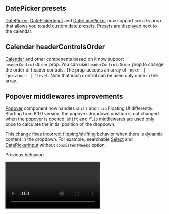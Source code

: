 

## DatePicker presets

[DatePicker](/dates/date-picker), [DatePickerInput](/dates/date-picker-input)
and [DateTimePicker](/dates/date-time-picker) now support `presets` prop
that allows you to add custom date presets. Presets are displayed next to the calendar:

<Demo data={DatePickerDemos.presetsRange} />

## Calendar headerControlsOrder

[Calendar](/dates/calendar) and other components based on it now support `headerControlsOrder` prop.
You can use `headerControlsOrder` prop to change the order of header controls. The prop accepts an array of
`'next' | 'previous' | 'level`. Note that each control can be used only once in the array.

<Demo data={DatePickerDemos.headerControlsOrder} />

## Popover middlewares improvements

[Popover](/core/popover) component now handles `shift` and `flip` Floating UI
differently. Starting from 8.1.0 version, the popover dropdown position is not
changed when the popover is opened. `shift` and `flip` middlewares are used only
once to calculate the initial position of the dropdown.

This change fixes incorrect flipping/shifting behavior when there is dynamic content
in the dropdown. For example, searchable [Select](/core/select) and [DatePickerInput](/dates/date-picker-input)
without `consistentWeeks` option.

Previous behavior:

<Video src="/assets/8-1-0-popover-previous-behavior.mp4" />

New behavior:

<Video src="/assets/8-1-0-popover-new-behavior.mp4" />


## use-long-press hook

New [use-long-press](/hooks/use-long-press) hook:

<Demo data={HooksDemos.useLongPressDemo} />

## Reference area support in charts

[BarChart](/charts/bar-chart), [AreaChart](/charts/area-chart) and [LineChart](/charts/line-chart)
components now support reference area. Reference area is a rectangular area
that can be used to highlight a specific region of the chart:

<Demo data={BarChartDemos.referenceArea} />

## use-form resetField handler

[use-form](/form/use-form) now has a `resetField` method that resets field value to its initial value:

```tsx
import { useForm } from '@mantine/form'

const form  = useForm({ initialValues: { name: 'John Doe' } });

form.resetField('name'); // resets name field to 'John Doe'
```

## TagsInput isDuplicate prop

You can now use `isDuplicate` prop in [TagsInput](/core/tags-input) component
to control how duplicates are detected. It is a function that receives two arguments:
tag value and current tags. The function must return `true` if the value is duplicate.

Example of using `isDuplicate` to allow using the same value with different casing:

<Demo data={TagsInputDemos.isDuplicate} />

## Slider domain prop

[Slider](/core/slider) and [RangeSlider](/core/range-slider) components now support
`domain` prop that allows setting the possible range of values independently of the
`min` and `max` values:

<Demo data={SliderDemos.domain} />

## RangeSlider pushOnOverlap prop

[RangeSlider](/core/slider) component now supports `pushOnOverlap` prop that defines
whether the slider should push the overlapping thumb when the user drags it.

<Demo data={SliderDemos.pushOnOverlap} />

## Hooks types exports

`@mantine/hooks` package now exports all types used in hooks options and return values.
For example, you can now import [use-uncontrolled](/hooks/use-uncontrolled) types like this:

```tsx
import type { UseUncontrolledOptions, UseUncontrolledReturnValue } from '@mantine/hooks';
```

Types exported from the library:

```tsx
interface UseUncontrolledOptions<T> {
  /** Value for controlled state */
  value?: T;

  /** Initial value for uncontrolled state */
  defaultValue?: T;

  /** Final value for uncontrolled state when value and defaultValue are not provided */
  finalValue?: T;

  /** Controlled state onChange handler */
  onChange?: (value: T) => void;
}

type UseUncontrolledReturnValue<T> = [
  /** Current value */
  T,

  /** Handler to update the state, passes `value` and `payload` to `onChange` */
  (value: T, ...payload: any[]) => void,

  /** True if the state is controlled, false if uncontrolled */
  boolean,
];
```

## zod v4 with use-form

You can now use zod v4 with [use-form](/form/use-form). To use zod 4:
- Update `mantine-form-zod-resolver` to `1.2.1` or later version
- Update zod to version `3.25.0` or later
- Replace `zod` imports with `zod/v4` (only if you have `zod@3` in your `package.json`)
- Replace `zodResolver` with `zod4Resolver` in your code
- All other code remains the same

Example with zod v4:

```tsx
import { z } from 'zod/v4';
import { zod4Resolver } from 'mantine-form-zod-resolver';

const schema = z.object({
  name: z.string().min(2, { message: 'Name should have at least 2 letters' }),
  email: z.email({ message: 'Invalid email' }),
  age: z.number().min(18, { message: 'You must be at least 18 to create an account' }),
});

const form = useForm({
  initialValues: {
    name: '',
    email: '',
    age: 16,
  },
  validate: zod4Resolver(schema),
})
```

## Documentation updates

- [use-debounced-callback](/hooks/use-debounced-callback) documentation was updated to include new `flush` and `flushOnUnmount` features
- Documentation about exported types was added to all applicable hooks

## Other changes

- All components now support `bdrs` style prop to set border radius.
- [DateTimePicker](/dates/date-time-picker) now supports `defaultTimeValue` prop
- [Tooltip](/core/tooltip) now supports `autoContrast` prop.
- Handlers returned from [use-counter](/hooks/use-couter) are now memoized.
- Return value of [use-event-listener](/hooks/use-event-listener), [use-focus-within](/hooks/use-focus-within), [use-focus-trap](/hooks/use-focus-trap), [use-hover](/hooks/use-hover), [use-move](/hooks/use-move), [use-radial-move](/hooks/use-radial-move) changed (`React.RefObject` -> `React.RefCallback`), required to fix incorrect ref handling in several cases. For more information, see the issue on GitHub – [#7406](https://github.com/mantinedev/mantine/issues/7406).
- Deprecated `React.MutableRefObject` type was replaced with `React.RefObject` in all packages to better support React 19 types.
- `positionDependencies` prop is now deprecated in [Tooltip](/core//tooltip), [Popover](/core/popover) and other components based on Popover. The prop is no longer required and can be safely removed. `positionDependencies` prop will be removed in 9.0 release.
